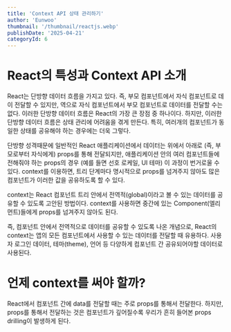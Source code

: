 ```yaml
---
title: 'Context API 상태 관리하기'
author: 'Eunwoo'
thumbnail: '/thumbnail/reactjs.webp'
publishDate: '2025-04-21'
categoryId: 6
---
```


# React의 특성과 Context API 소개

React는 단방향 데이터 흐름을 가지고 있다. 즉, 부모 컴포넌트에서 자식 컴포넌트로 데이 전달할 수 있지만, 역으로 자식 컴포넌트에서 부모 컴포넌트로 데이터를 전달할 수는 없다.
이러한 단방향 데이터 흐름은 React의 가장 큰 장점 중 하나이다.
하지만, 이러한 단방향 데이터 흐름은 상태 관리에 어려움을 겪게 만든다. 특히, 여러개의 컴포넌트가 동일한 상태를 공유해야 하는 경우에는 더욱 그렇다.

단방향 성격때문에 일반적인 React 애플리케이션에서 데이터는 위에서 아래로 (즉, 부모로부터 자식에게) props를 통해 전달되지만, 애플리케이션 안의 여러 컴포넌트들에 전해줘야 하는 props의 경우 (예를 들면 선호 로케일, UI 테마) 이 과정이 번거로울 수 있다.
context를 이용하면, 트리 단계마다 명시적으로 props를 넘겨주지 않아도 많은 컴포넌트가 이러한 값을 공유하도록 할 수 있다.

context는 React 컴포넌트 트리 안에서 전역적(global)이라고 볼 수 있는 데이터를 공유할 수 있도록 고안된 방법이다.
context를 사용하면 중간에 있는 Component(엘리먼트)들에게 props를 넘겨주지 않아도 된다.

즉, 컴포넌트 안에서 전역적으로 데이터를 공유할 수 있도록 나온 개념으로, React의 context는 앱의 모든 컴포넌트에서 사용할 수 있는 데이터를 전달할 때 유용하다.
사용자 로그인 데이터, 테마(theme), 언어 등 다양하게 컴포넌트 간 공유되어야할 데이터로 사용된다.

# 언제 context를 써야 할까?

React에서 컴포넌트 간에 data를 전달할 때는 주로 props를 통해서 전달한다.
하지만, props를 통해서 전달하는 것은 컴포넌트가 깊어질수록 우리가 흔히 들어본 props drilling이 발생하게 된다.
